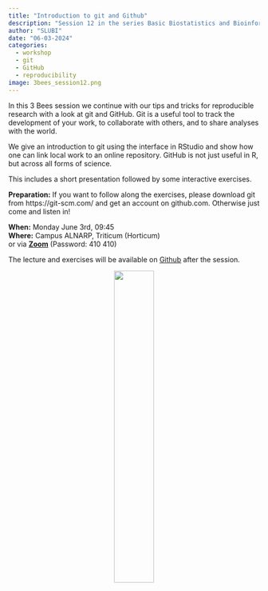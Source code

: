 ```yaml
---
title: "Introduction to git and Github"
description: "Session 12 in the series Basic Biostatistics and Bioinformatics"
author: "SLUBI"
date: "06-03-2024"
categories:
  - workshop
  - git
  - GitHub
  - reproducibility
image: 3bees_session12.png
---
```


In this 3 Bees session we continue with our tips and tricks for reproducible research with a look at git and GitHub. Git is a useful tool to track the development of your work, to collaborate with others, and to share analyses with the world.
 
We give an introduction to git using the interface in RStudio and show how one can link local work to an online repository. GitHub is not just useful in R, but across all forms of science.
 
This includes a short presentation followed by some interactive exercises.
 
**Preparation:** If  you want to follow along the exercises, please download git from https://git-scm.com/ and get an account on github.com. Otherwise just come and listen in!
 

**When:** Monday June 3rd, 09:45 \
**Where:** Campus ALNARP, Triticum (Horticum)\
or via **[Zoom](https://slu-se.zoom.us/j/69486568642)** (Password: 410 410)

The lecture and exercises will be  available on [Github](https://github.com/SLUBioinformaticsInfrastructure/Three_Bees_Workshop_Series) after the session.

<center>
![](../../../images/3bees_fulltext_ampersand2.png){.class width=40%}